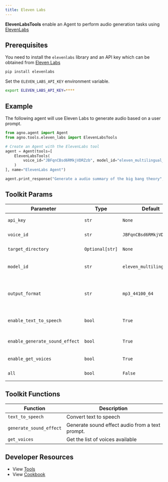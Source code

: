 ```yaml
---
title: Eleven Labs
---
```


**ElevenLabsTools** enable an Agent to perform audio generation tasks using [ElevenLabs](https://elevenlabs.io/docs/product/introduction)

## Prerequisites

You need to install the `elevenlabs` library and an API key which can be obtained from [Eleven Labs](https://elevenlabs.io/)

```bash
pip install elevenlabs
```

Set the `ELEVEN_LABS_API_KEY` environment variable.

```bash
export ELEVEN_LABS_API_KEY=****
```

## Example

The following agent will use Eleven Labs to generate audio based on a user prompt.

```python cookbook/tools/eleven_labs_tools.py
from agno.agent import Agent
from agno.tools.eleven_labs import ElevenLabsTools

# Create an Agent with the ElevenLabs tool
agent = Agent(tools=[
    ElevenLabsTools(
        voice_id="JBFqnCBsd6RMkjVDRZzb", model_id="eleven_multilingual_v2", target_directory="audio_generations"
    )
], name="ElevenLabs Agent")

agent.print_response("Generate a audio summary of the big bang theory", markdown=True)
```

## Toolkit Params

| Parameter          | Type            | Default                  | Description                                                                                                                                                                    |
| ------------------ | --------------- | ------------------------ | ------------------------------------------------------------------------------------------------------------------------------------------------------------------------------ |
| `api_key`          | `str`           | `None`                   | The Eleven Labs API key for authentication                                                                                                                                     |
| `voice_id`         | `str`           | `JBFqnCBsd6RMkjVDRZzb`   | The voice ID to use for the audio generation                                                                                                                                   |
| `target_directory` | `Optional[str]` | `None`                   | The directory to save the audio file                                                                                                                                           |
| `model_id`         | `str`           | `eleven_multilingual_v2` | The model's id to use for the audio generation                                                                                                                                 |
| `output_format`    | `str`           | `mp3_44100_64`           | The output format to use for the audio generation (check out [the docs](https://elevenlabs.io/docs/api-reference/text-to-speech#parameter-output-format) for more information) |
| `enable_text_to_speech` | `bool` | `True` | Enable the text_to_speech functionality. |
| `enable_generate_sound_effect` | `bool` | `True` | Enable the generate_sound_effect functionality. |
| `enable_get_voices` | `bool` | `True` | Enable the get_voices functionality. |
| `all` | `bool` | `False` | Enable all functionality. |

## Toolkit Functions

| Function                | Description                                     |
| ----------------------- | ----------------------------------------------- |
| `text_to_speech`        | Convert text to speech                          |
| `generate_sound_effect` | Generate sound effect audio from a text prompt. |
| `get_voices`            | Get the list of voices available                |

## Developer Resources

- View [Tools](https://github.com/agno-agi/agno/blob/main/libs/agno/agno/tools/eleven_labs.py)
- View [Cookbook](https://github.com/agno-agi/agno/tree/v2.0/cookbook/tools/elevenlabs_tools.py)
